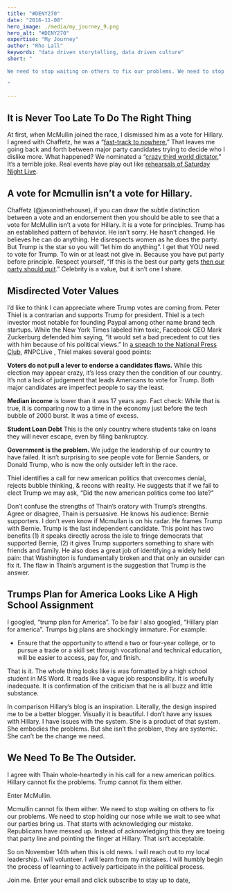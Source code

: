 ```yaml
---
title: "#DENY270"
date: "2016-11-08"
hero_image: ./media/my_journey_9.png
hero_alt: "#DENY270"
expertise: "My Journey"
author: "Rho Lall"
keywords: "data driven storytelling, data driven culture"
short: "

We need to stop waiting on others to fix our problems. We need to stop holding our nose while we wait to see what our parties bring us. We need to be the outsider in Washington.

"

---
```


## It is Never Too Late To Do The Right Thing

At first, when McMullin joined the race, I dismissed him as a vote for Hillary. I agreed with Chaffetz, he was a “[fast-track to nowhere.](http://www.cnn.com/2016/11/03/politics/jason-chaffetz-donald-trump-wolf-blitzer)” That leaves me going back and forth between major party candidates trying to decide who I dislike more. What happened? We nominated a “[crazy third world dictator.](http://media.mtvnservices.com/embed/mgid:arc:video:comedycentral.com:3b7e4684-ed01-11e0-aca6-0026b9414f30)” It’s a terrible joke. Real events have play out like [rehearsals of Saturday Night Live](https://youtu.be/mXLMR_fc38Q?t=30s).

## A vote for Mcmullin isn’t a vote for Hillary.

Chaffetz (@jasoninthehouse), if you can draw the subtle distinction between a vote and an endorsement then you should be able to see that a vote for McMullin isn’t a vote for Hillary. It is a vote for principles. Trump has an established pattern of behavior. He isn’t sorry. He hasn’t changed. He believes he can do anything. He disrespects women as he does the party. But Trump is the star so you will “let him do anything”. I get that YOU need to vote for Trump. To win or at least not give in. Because you have put party before principle. Respect yourself, “If this is the best our party gets [then our party should quit](https://youtu.be/Kbryz0mxuMY?t=2m58s).” Celebrity is a value, but it isn’t one I share.

## Misdirected Voter Values

I’d like to think I can appreciate where Trump votes are coming from. Peter Thiel is a contrarian and supports Trump for president. Thiel is a tech investor most notable for founding Paypal among other name brand tech startups. While the New York Times labeled him toxic, Facebook CEO Mark Zuckerburg defended him saying, “It would set a bad precedent to cut ties with him because of his political views.” In [a speach to the National Press Club](https://youtu.be/ob-LJqPQEJ4?t=2m44s), #NPCLive , Thiel makes several good points:

**Voters do not pull a lever to endorse a candidates flaws.** While this election may appear crazy, it’s less crazy then the condition of our country. It’s not a lack of judgement that leads Americans to vote for Trump. Both major candidates are imperfect people to say the least.

**Median income** is lower than it was 17 years ago. Fact check: While that is true, it is comparing now to a time in the economy just before the tech bubble of 2000 burst. It was a time of excess.

**Student Loan Debt** This is the only country where students take on loans they will never escape, even by filing bankruptcy.

**Government is the problem.** We judge the leadership of our country to have failed. It isn’t surprising to see people vote for Bernie Sanders, or Donald Trump, who is now the only outsider left in the race.

Thiel identifies a call for new american politics that overcomes denial, rejects bubble thinking, & recons with reality. He suggests that if we fail to elect Trump we may ask, “Did the new american politics come too late?”

Don’t confuse the strengths of Thain’s oratory with Trump’s strengths. Agree or disagree, Thain is persuasive. He knows his audience: Bernie supporters. I don’t even know if Mcmullan is on his radar. He frames Trump with Bernie. Trump is the last independent candidate. This point has two benefits (1) it speaks directly across the isle to fringe democrats that supported Bernie, (2) it gives Trump supporters something to share with friends and family. He also does a great job of identifying a widely held pain: that Washington is fundamentally broken and that only an outsider can fix it. The flaw in Thain’s argument is the suggestion that Trump is the answer.

## Trumps Plan for America Looks Like A High School Assignment

I googled, “trump plan for America”. To be fair I also googled, “Hillary plan for america”. Trumps big plans are shockingly immature. For example:

- Ensure that the opportunity to attend a two or four-year college, or to pursue a trade or a skill set through vocational and technical education, will be easier to access, pay for, and finish.

That is it. The whole thing looks like is was formatted by a high school student in MS Word. It reads like a vague job responsibility. It is woefully inadequate. It is confirmation of the criticism that he is all buzz and little substance.

In comparison Hillary’s blog is an inspiration. Literally, the design inspired me to be a better blogger. Visually it is beautiful. I don’t have any issues with Hillary. I have issues with the system. She is a product of that system. She embodies the problems. But she isn’t the problem, they are systemic. She can’t be the change we need.

## We Need To Be The Outsider.
I agree with Thain whole-heartedly in his call for a new american politics. Hillary cannot fix the problems. Trump cannot fix them either.

Enter McMullin.

Mcmullin cannot fix them either. We need to stop waiting on others to fix our problems. We need to stop holding our nose while we wait to see what our parties bring us. That starts with acknowledging our mistake. Republicans have messed up. Instead of acknowledging this they are toeing that party line and pointing the finger at Hillary. That isn’t acceptable.

So on November 14th when this is old news. I will reach out to my local leadership. I will volunteer. I will learn from my mistakes. I will humbly begin the process of learning to actively participate in the political process.

Join me. Enter your email and click subscribe to stay up to date,